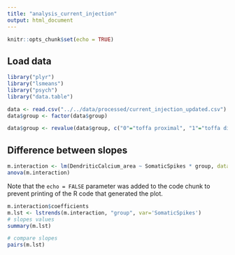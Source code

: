 ---
title: "analysis_current_injection"
output: html_document
---

```{r setup, include=FALSE}
knitr::opts_chunk$set(echo = TRUE)
```

## Load data

```{r data}
library("plyr")
library("lsmeans")
library("psych")
library("data.table")

data <- read.csv("../../data/processed/current_injection_updated.csv")
data$group <- factor(data$group)

data$group <- revalue(data$group, c("0"="toffa proximal", "1"="toffa distal", "2" = "minia proximal", "3"="minia distal"))

```


## Difference between slopes


```{r interaction}

m.interaction <- lm(DendriticCalcium_area ~ SomaticSpikes * group, data=data)
anova(m.interaction)

```

Note that the `echo = FALSE` parameter was added to the code chunk to prevent printing of the R code that generated the plot.

```{r slope}
m.interaction$coefficients
m.lst <- lstrends(m.interaction, "group", var='SomaticSpikes')
# slopes values
summary(m.lst)

# compare slopes
pairs(m.lst)
```


